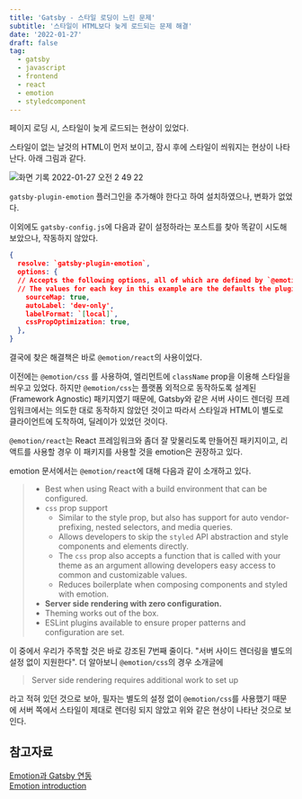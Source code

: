 ```yaml
---
title: 'Gatsby - 스타일 로딩이 느린 문제'
subtitle: '스타일이 HTML보다 늦게 로드되는 문제 해결'
date: '2022-01-27'
draft: false
tag:
  - gatsby
  - javascript
  - frontend
  - react
  - emotion
  - styledcomponent
---
```

페이지 로딩 시, 스타일이 늦게 로드되는 현상이 있었다.

스타일이 없는 날것의 HTML이 먼저 보이고, 잠시 후에 스타일이 씌워지는 현상이 나타난다.
아래 그림과 같다.

![화면 기록 2022-01-27 오전 2 49 22](https://user-images.githubusercontent.com/53252434/151221838-eb89abac-99f3-4be7-ae6c-e2172d03b2f2.gif)

`gatsby-plugin-emotion` 플러그인을 추가해야 한다고 하여 설치하였으나, 변화가 없었다.

이외에도 `gatsby-config.js`에 다음과 같이 설정하라는 포스트를 찾아 똑같이 시도해 보았으나, 작동하지 않았다.

```json
{
  resolve: `gatsby-plugin-emotion`,
  options: {
  // Accepts the following options, all of which are defined by `@emotion/babel-plugin` plugin.
  // The values for each key in this example are the defaults the plugin uses.
    sourceMap: true,
    autoLabel: 'dev-only',
    labelFormat: `[local]`,
    cssPropOptimization: true,
  },
}
```

결국에 찾은 해결책은 바로 `@emotion/react`의 사용이었다.

이전에는 `@emotion/css` 를 사용하여, 엘리먼트에 `className` prop을 이용해 스타일을 씌우고 있었다. 하지만 `@emotion/css`는 플랫폼 외적으로 동작하도록 설계된(Framework Agnostic) 패키지였기 때문에, Gatsby와 같은 서버 사이드 렌더링 프레임워크에서는 의도한 대로 동작하지 않았던 것이고 따라서 스타일과 HTML이 별도로 클라이언트에 도착하여, 딜레이가 있었던 것이다.

`@emotion/react`는 React 프레임워크와 좀더 잘 맞물리도록 만들어진 패키지이고, 리액트를 사용할 경우 이 패키지를 사용할 것을 emotion은 권장하고 있다.

emotion 문서에서는 `@emotion/react`에 대해 다음과 같이 소개하고 있다.

> - Best when using React with a build environment that can be configured.
> - `css` prop support
>   - Similar to the style prop, but also has support for auto vendor-prefixing, nested selectors, and media queries.
>   - Allows developers to skip the `styled` API abstraction and style components and elements directly.
>   - The `css` prop also accepts a function that is called with your theme as an argument allowing developers easy access to common and customizable values.
>   - Reduces boilerplate when composing components and styled with emotion.
> - **Server side rendering with zero configuration.**
> - Theming works out of the box.
> - ESLint plugins available to ensure proper patterns and configuration are set.

이 중에서 우리가 주목할 것은 바로 강조된 7번째 줄이다. "서버 사이드 렌더링을 별도의 설정 없이 지원한다". 더 알아보니 `@emotion/css`의 경우 소개글에 

> Server side rendering requires additional work to set up

라고 적혀 있던 것으로 보아, 필자는 별도의 설정 없이 `@emotion/css`를 사용했기 때문에 서버 쪽에서 스타일이 제대로 렌더링 되지 않았고 위와 같은 현상이 나타난 것으로 보인다.

## 참고자료
[Emotion과 Gatsby 연동](https://emotion.sh/docs/ssr#gatsby)  
[Emotion introduction](https://emotion.sh/docs/introduction)
